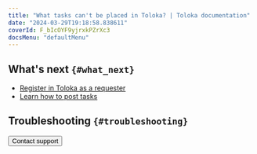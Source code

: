 ```yaml
---
title: "What tasks can't be placed in Toloka? | Toloka documentation"
date: "2024-03-29T19:18:58.838611"
coverId: F_bIcOYF9yjrxkPZrXc3
docsMenu: "defaultMenu"
---
```



<UnwantedText/>

## What's next `{#what_next}`
- [Register in Toloka as a requester](/docs/guide/access)
- [Learn how to post tasks](/docs/guide/first-project)

## Troubleshooting `{#troubleshooting}`

<FaqTaskSuitable/>

<Button view="defaultInverse" size="l" type="link" url="/docs/guide/troubleshooting/support?form-source=guide-unwanted">Contact support</Button>
